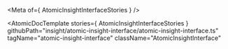 
<Meta of={ AtomicInsightInterfaceStories } />

<AtomicDocTemplate
  stories={ AtomicInsightInterfaceStories }
  githubPath="insight/atomic-insight-interface/atomic-insight-interface.ts"
  tagName="atomic-insight-interface"
  className="AtomicInsightInterface"
>
</AtomicDocTemplate>
